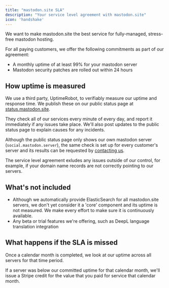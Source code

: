 ```yaml
---
title: "mastodon.site SLA"
description: "Your service level agreement with mastodon.site"
icon: 'handshake'
---
```


We want to make mastodon.site the best service for fully-managed, stress-free mastodon hosting.

For all paying customers, we offer the following commitments as part of our agreement:

- A monthly uptime of at least 99% for your mastodon server
- Mastodon security patches are rolled out within 24 hours

## How uptime is measured

We use a third party, UptimeRobot, to verifiably measure our uptime and response time. We publish these on our public status page at [status.mastodon.site](https://status.mastodon.site).

They check all of our services every minute of every day, and report it immediately if any issues take place. We'll also post updates to the public status page to explain causes for any incidents.

Although the public status page only shows our own mastodon server (`social.mastodon.server`), the same check is set up for every customer's server and its results can be requested by [contacting us](/support/overview).

The service level agreement exludes any issues outside of our control, for example, if your domain name records are not correctly pointing to our servers.

## What's not included

- Although we automatically provide ElasticSearch for all mastodon.site servers, we don't yet consider it a 'core' component and its uptime is not measured. We make every effort to make sure it is continuously available.
- Any beta or trial features we're offering, such as DeepL language translation integration

## What happens if the SLA is missed

Once a calendar month is completed, we look at our uptime across all servers for that time period.

If a server was below our committed uptime for that calendar month, we'll issue a Stripe credit for the value that you paid for service that calendar month.